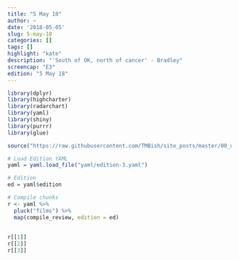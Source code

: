 ```yaml
---
title: "5 May 18"
author: ~
date: '2018-05-05'
slug: 5-may-18
categories: []
tags: []
highlight: "kate"
description: "'South of OK, north of cancer' - Bradley"
screencap: "E3"
edition: "5 May 18"
---
```


```r
library(dplyr)
library(highcharter)
library(radarchart)
library(yaml)
library(shiny)
library(purrr)
library(glue)

source("https://raw.githubusercontent.com/TMBish/site_posts/master/00_utilities/film-review-utils.R")

# Load Edition YAML
yaml = yaml.load_file("yaml/edition-3.yaml")

# Edition
ed = yaml$edition

# Compile chunks
r <- yaml %>%
  pluck("films") %>%
  map(compile_review, edition = ed)
  
 
r[[1]]
r[[2]]
r[[3]]
```